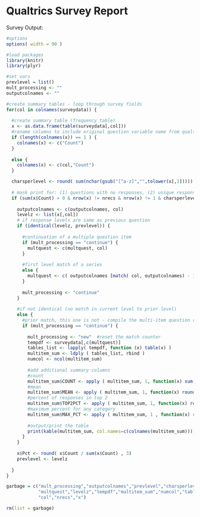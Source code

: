 Qualtrics Survey Report
========================================================


Survey Output:

<!--- can create a wrapper function that lets you browse for a directory, then selects a file with a specified name and imports it.  could possibly combine it with the apply levels to df script to order the factors.
-->

```{r chunkk, echo=FALSE, comment=NA}
#options
options( width = 90 )

#load packages
library(knitr)
library(plyr)

#set vars
prevlevel = list()
mult_processing <- ""
outputcolnames <- ""

#create summary tables - loop through survey fields
for(col in colnames(surveydata)) {
  
  #create summary table (frequency table)
  x <- as.data.frame(table(surveydata[,col]))
  #rename columns to include original question variable name from qualtrics
  if (length(colnames(x)) == 1 ) {
    colnames(x) <- c("Count")
  } 
  
  else {
    colnames(x) <- c(col,"Count")
  }

  charsperlevel <- round( sum(nchar(gsub("[^a-z]","",tolower(x[,1])))) / nrow(x) , 1)
  
  # mask print for: (1) questions with no responses, (2) unique responses, (3) if 1 response level, (4) if characters per response level >=75 (open-ended responses)
  if (sum(x$Count) > 0 & nrow(x) != nrecs & nrow(x) != 1 & charsperlevel < 75 ) {
    
    outputcolnames <- c(outputcolnames, col)
    levelz <- list(x[,col])
    # if response levels are same as previous question
    if (identical(levelz, prevlevel)) {
      
      #continuation of a multiple question item 
      if (mult_processing == "continue") {
        multquest <- c(multquest, col)
      } 
      
      #first level match of a series
      else {
        multquest <- c( outputcolnames [match( col, outputcolnames) - 1 ] , col )
      }
      
      mult_processing <- "continue"
    } 
    
    #if not identical (no match in current level to prior level)
    else {
      #prior match, this one is not - compile the multi-item question results
      if (mult_processing == "continue") {
        
        mult_processing <- "new"  #reset the match counter 
        tempdf <- surveydata[,c(multquest)]
        tables_list <- lapply( tempdf, function (x) table(x) )
        multitem_sum <- ldply ( tables_list, rbind )
        numcol <- ncol(multitem_sum)
        
        #add additional summary columns
        #count
        multitem_sum$COUNT <- apply ( multitem_sum, 1, function(x) sum(as.numeric(x[2:numcol])) )
        #mean
        multitem_sum$MEAN <- apply ( multitem_sum, 1, function(x) round( sum( seq_along(1:(numcol-1)) * as.numeric( x[2:numcol] )) / sum( as.numeric( x[2:numcol] )) , 3 ) )
        #percent of responses in top 2
        multitem_sum$TOP2PCT <- apply ( multitem_sum, 1, function(x) round( sum( as.numeric( x[(numcol-1):numcol] )) / sum( as.numeric( x[2:numcol] )) , 3) )
        #maximum percent for any category
        multitem_sum$MAX_PCT <- apply ( multitem_sum, 1 , function(x) round ( max(as.numeric(unlist(x[2:numcol]))) / sum(as.numeric(unlist(x[2:numcol]))) , 3) )
        
        #output/print the table
        print(kable(multitem_sum, col.names=c(colnames(multitem_sum))))
      }
    }
    
    x$Pct <- round( x$Count / sum(x$Count) , 3)
    prevlevel <- levelz
    
  }
}

garbage = c("mult_processing","outputcolnames","prevlevel","charsperlevel",
            "multquest","levelz","tempdf","multitem_sum","numcol","tables_list",
            "col","nrecs","x")

rm(list = garbage)
```

